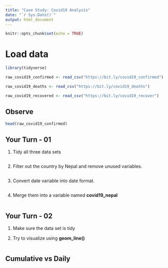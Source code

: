 ---
title: "Case Study: Covid19 Analysis"
date: "`r Sys.Date()`"
output: html_document
---

```{r setup, include=FALSE}
knitr::opts_chunk$set(echo = TRUE)
```

# Load data

```{r}
library(tidyverse)

raw_covid19_confirmed <- read_csv("https://bit.ly/covid19_confirmed")

raw_covid19_deaths <- read_csv("https://bit.ly/covid19_deaths")

raw_covid19_recovered <- read_csv("https://bit.ly/covid19_recover")
```

## Observe

```{r}
head(raw_covid19_confirmed)


```

## Your Turn - 01


1. Tidy all three data sets 

```{r}




```

2. Filter out the country by Nepal and remove unused variables.


```{r}

```


3. Convert date variable into date format.

```{r}


```

4. Merge them into a variable named **covid19_nepal**

```{r}

```


## Your Turn - 02

1. Make sure the data set is tidy

2. Try to visualize using **geom_line()**

```{r}









```


## Cumulative vs Daily

```{r}



```

